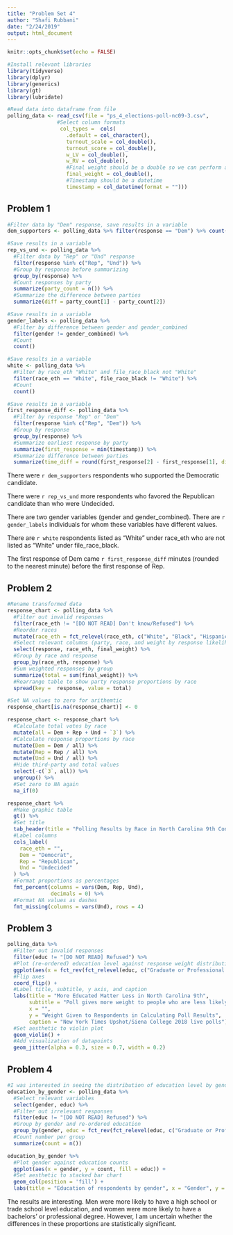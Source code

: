 ```yaml
---
title: "Problem Set 4"
author: "Shafi Rubbani"
date: "2/24/2019"
output: html_document
---
```


```r
knitr::opts_chunk$set(echo = FALSE)

#Install relevant libraries
library(tidyverse)
library(dplyr)
library(generics)
library(gt)
library(lubridate)
```

```r
#Read data into dataframe from file
polling_data <- read_csv(file = "ps_4_elections-poll-nc09-3.csv",
                #Select column formats
                 col_types =  cols(
                   .default = col_character(),
                   turnout_scale = col_double(),
                   turnout_score = col_double(),
                   w_LV = col_double(),
                   w_RV = col_double(),
                   #Final weight should be a double so we can perform arithmetic
                   final_weight = col_double(),
                   #Timestamp should be a datetime
                   timestamp = col_datetime(format = "")))
```

## Problem 1

```r
#Filter data by "Dem" response, save results in a variable
dem_supporters <- polling_data %>% filter(response == "Dem") %>% count()

#Save results in a variable
rep_vs_und <- polling_data %>%
  #Filter data by "Rep" or "Und" response
  filter(response %in% c("Rep", "Und")) %>%
  #Group by response before summarizing
  group_by(response) %>% 
  #Count responses by party
  summarize(party_count = n()) %>% 
  #Summarize the difference between parties
  summarize(diff = party_count[1] - party_count[2])

#Save results in a variable
gender_labels <- polling_data %>%
  #Filter by difference between gender and gender_combined
  filter(gender != gender_combined) %>%
  #Count
  count()

#Save results in a variable
white <- polling_data %>%
  #Filter by race_eth "White" and file_race_black not "White"
  filter(race_eth == "White", file_race_black != "White") %>%
  #Count
  count()

#Save results in a variable
first_response_diff <- polling_data %>%
  #Filter by response "Rep" or "Dem"
  filter(response %in% c("Rep", "Dem")) %>%
  #Group by response
  group_by(response) %>%
  #Summarize earliest response by party
  summarize(first_response = min(timestamp)) %>%
  #Summarize difference between parties
  summarize(time_diff = round(first_response[2] - first_response[1], digits = 0))
```


There were `r dem_supporters` respondents who supported the Democratic candidate.

There were `r rep_vs_und` more respondents who favored the Republican candidate than who were Undecided.

There are two gender variables (gender and gender_combined). There are `r gender_labels` individuals for whom these variables have different values.

There are `r white` respondents listed as “White” under race_eth who are not listed as “White” under file_race_black.

The first response of Dem came `r first_response_diff` minutes (rounded to the nearest minute) before the first response of Rep.

## Problem 2

```r
#Rename transformed data
response_chart <- polling_data %>% 
  #Filter out invalid responses
  filter(race_eth != "[DO NOT READ] Don't know/Refused") %>% 
  #Reorder races
  mutate(race_eth = fct_relevel(race_eth, c("White", "Black", "Hispanic", "Asian", "Other"))) %>%
  #Select relevant columns (party, race, and weight by response likelihood)
  select(response, race_eth, final_weight) %>% 
  #Group by race and response
  group_by(race_eth, response) %>% 
  #Sum weighted responses by group
  summarize(total = sum(final_weight)) %>%
  #Rearrange table to show party response proportions by race
  spread(key =  response, value = total)

#Set NA values to zero for arithemtic
response_chart[is.na(response_chart)] <- 0

response_chart <- response_chart %>%
  #Calculate total votes by race
  mutate(all = Dem + Rep + Und + `3`) %>% 
  #Calculate response proportions by race
  mutate(Dem = Dem / all) %>% 
  mutate(Rep = Rep / all) %>% 
  mutate(Und = Und / all) %>%
  #Hide third-party and total values
  select(-c(`3`, all)) %>% 
  ungroup() %>%
  #Set zero to NA again
  na_if(0)
```

```r
response_chart %>%
  #Make graphic table
  gt() %>% 
  #Set title
  tab_header(title = "Polling Results by Race in North Carolina 9th Congressional District") %>% 
  #Label columns
  cols_label(
    race_eth = "",
    Dem = "Democrat",
    Rep = "Republican",
    Und = "Undecided"
  ) %>%
  #Format proportions as percentages
  fmt_percent(columns = vars(Dem, Rep, Und),
              decimals = 0) %>%
  #Format NA values as dashes
  fmt_missing(columns = vars(Und), rows = 4)
```

## Problem 3

```r
polling_data %>% 
  #Filter out invalid responses
  filter(educ != "[DO NOT READ] Refused") %>%
  #Plot (re-ordered) education level against response weight distribution
  ggplot(aes(x = fct_rev(fct_relevel(educ, c("Graduate or Professional Degree", "Bachelors' degree", "Some college or trade school", "High school", "Grade school"))), y = final_weight)) + 
  #Flip axes
  coord_flip() +
  #Label title, subtitle, y axis, and caption
  labs(title = "More Educated Matter Less in North Carolina 9th",
       subtitle = "Poll gives more weight to people who are less likely to participate in polls",
       x = "",
       y = "Weight Given to Respondents in Calculating Poll Results",
       caption = "New York Times Upshot/Siena College 2018 live polls") +
  #Set aesthetic to violin plot
  geom_violin() +
  #Add visualization of datapoints
  geom_jitter(alpha = 0.3, size = 0.7, width = 0.2)
```

## Problem 4
```r
#I was interested in seeing the distribution of education level by gender.
education_by_gender <- polling_data %>%
  #Select relevant variables
  select(gender, educ) %>% 
  #Filter out irrelevant responses
  filter(educ != "[DO NOT READ] Refused") %>%
  #Group by gender and re-ordered education
  group_by(gender, educ = fct_rev(fct_relevel(educ, c("Graduate or Professional Degree", "Bachelors' degree", "Some college or trade school", "High school", "Grade school")))) %>% 
  #Count number per group
  summarize(count = n())
```

```r
education_by_gender %>% 
  #Plot gender against education counts
  ggplot(aes(x = gender, y = count, fill = educ)) +
  #Set aesthetic to stacked bar chart
  geom_col(position = 'fill') +
  labs(title = "Education of respondents by gender", x = "Gender", y = "Proportions")
```

The results are interesting. Men were more likely to have a high school or trade school level education, and women were more likely to have a bachelors' or professional degree. However, I am uncertain whether the differences in these proportions are statistically significant.